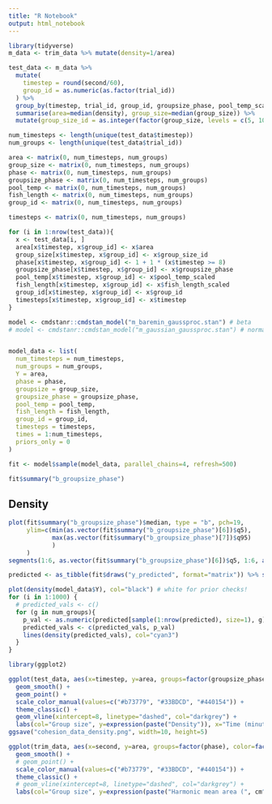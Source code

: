 ```yaml
---
title: "R Notebook"
output: html_notebook
---
```


```r
library(tidyverse)
m_data <- trim_data %>% mutate(density=1/area)

test_data <- m_data %>%
  mutate(
    timestep = round(second/60),
    group_id = as.numeric(as.factor(trial_id))
  ) %>%
  group_by(timestep, trial_id, group_id, groupsize_phase, pool_temp_scaled, fish_length_scaled, phase) %>%
  summarise(area=median(density), group_size=median(group_size)) %>%
  mutate(group_size_id = as.integer(factor(group_size, levels = c(5, 10, 20))))

```


```r
num_timesteps <- length(unique(test_data$timestep))
num_groups <- length(unique(test_data$trial_id))

area <- matrix(0, num_timesteps, num_groups)
group_size <- matrix(0, num_timesteps, num_groups)
phase <- matrix(0, num_timesteps, num_groups)
groupsize_phase <- matrix(0, num_timesteps, num_groups)
pool_temp <- matrix(0, num_timesteps, num_groups)
fish_length <- matrix(0, num_timesteps, num_groups)
group_id <- matrix(0, num_timesteps, num_groups)

timesteps <- matrix(0, num_timesteps, num_groups)

for (i in 1:nrow(test_data)){
  x <- test_data[i, ]
  area[x$timestep, x$group_id] <- x$area
  group_size[x$timestep, x$group_id] <- x$group_size_id
  phase[x$timestep, x$group_id] <- 1 + 1 * (x$timestep >= 8)
  groupsize_phase[x$timestep, x$group_id] <- x$groupsize_phase
  pool_temp[x$timestep, x$group_id] <- x$pool_temp_scaled
  fish_length[x$timestep, x$group_id] <- x$fish_length_scaled
  group_id[x$timestep, x$group_id] <- x$group_id
  timesteps[x$timestep, x$group_id] <- x$timestep
}


```

```r
model <- cmdstanr::cmdstan_model("m_baremin_gaussproc.stan") # beta
# model <- cmdstanr::cmdstan_model("m_gaussian_gaussproc.stan") # normal


model_data <- list(
  num_timesteps = num_timesteps,
  num_groups = num_groups,
  Y = area,
  phase = phase,
  groupsize = group_size,
  groupsize_phase = groupsize_phase,
  pool_temp = pool_temp,
  fish_length = fish_length,
  group_id = group_id,
  timesteps = timesteps,
  times = 1:num_timesteps,
  priors_only = 0
)

fit <- model$sample(model_data, parallel_chains=4, refresh=500)

```


```r
fit$summary("b_groupsize_phase")
```


## Density
```r
plot(fit$summary("b_groupsize_phase")$median, type = "b", pch=19,
     ylim=c(min(as.vector(fit$summary("b_groupsize_phase")[6])$q5), 
            max(as.vector(fit$summary("b_groupsize_phase")[7])$q95)
            )
     )
segments(1:6, as.vector(fit$summary("b_groupsize_phase")[6])$q5, 1:6, as.vector(fit$summary("b_groupsize_phase")[7])$q95)
```

```r
predicted <- as_tibble(fit$draws("y_predicted", format="matrix")) %>% select_if(~ !any(is.na(.)))

plot(density(model_data$Y), col="black") # white for prior checks!
for (i in 1:1000) {
  # predicted_vals <- c()
  for (g in num_groups){
    p_val <- as.numeric(predicted[sample(1:nrow(predicted), size=1), g][1,1])
    predicted_vals <- c(predicted_vals, p_val)
    lines(density(predicted_vals), col="cyan3")
  }
}

```

```r
library(ggplot2)

ggplot(test_data, aes(x=timestep, y=area, groups=factor(groupsize_phase), color=factor(group_size))) +
  geom_smooth() +
  geom_point() +
  scale_color_manual(values=c("#b73779", "#33BDCD", "#440154")) +
  theme_classic() +
  geom_vline(xintercept=8, linetype="dashed", col="darkgrey") +
  labs(col="Group size", y=expression(paste("Density")), x="Time (minutes)")
ggsave("cohesion_data_density.png", width=10, height=5)

ggplot(trim_data, aes(x=second, y=area, groups=factor(phase), color=factor(group_size))) +
  geom_smooth() +
  # geom_point() +
  scale_color_manual(values=c("#b73779", "#33BDCD", "#440154")) +
  theme_classic() +
  # geom_vline(xintercept=8, linetype="dashed", col="darkgrey") +
  labs(col="Group size", y=expression(paste("Harmonic mean area (", cm^2, ")")), x="Time (minutes)")

```

